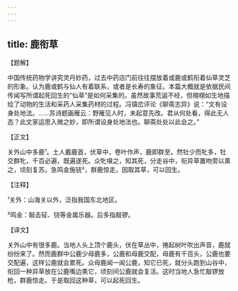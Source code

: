 ```yaml
---
---
---
```

title: 鹿衔草
---




【题解】


中国传统药物学讲究灵丹妙药，过去中药店门前往往摆放着或鹿或鹤衔着仙草灵芝的形象。认为鹿或鹤与仙人有着联系，或者是长寿的象征。本篇大概就是依据民间传闻写所谓起死回生的“仙草”是如何采集的。虽然故事荒诞不经，但栩栩如生地描绘了动物的生活和采药人采集药材的过程。冯镇峦评论《聊斋志异》说：“文有设身处地法。……苏诗题画雁云：野雁见人时，未起意先改。君从何处看，得此无人态？此文家运思入微之妙，即所谓设身处地法也。聊斋处处以此会之。”

【正文】

关外山中多鹿¹。土人戴鹿首，伏草中，卷叶作声，鹿即群至。然牡少而牝多，牡交群牝，千百必遍，既遍遂死。众牝嗅之，知其死，分走谷中，衔异草置吻旁以熏之，顷刻复苏。急鸣金施铳²，群鹿惊走。因取其草，可以回生。





【注释】


¹关外：山海关以外，泛指我国东北地区。

²鸣金：敲击钲、铙等金属乐器。后多指敲锣。





【译文】


关外山中有很多鹿。当地人头上顶个鹿头，伏在草丛中，捲起树叶吹出声音，鹿就纷纷来了。然而鹿群中公鹿少母鹿多，公鹿和母鹿交配，母鹿有千百头，公鹿也要交配遍，这样公鹿就会累死。众母鹿闻一闻公鹿，知它已死，就分头跑到山谷中，衔回一种异草放在公鹿嘴边熏它，顷刻间公鹿就会复活。这时当地人急忙敲锣放枪，群鹿惊走。于是取回这种草，可以起死回生。